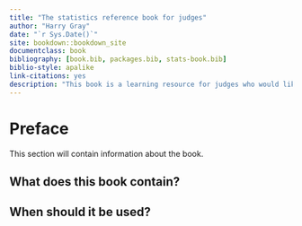 ```yaml
--- 
title: "The statistics reference book for judges"
author: "Harry Gray"
date: "`r Sys.Date()`"
site: bookdown::bookdown_site
documentclass: book
bibliography: [book.bib, packages.bib, stats-book.bib]
biblio-style: apalike
link-citations: yes
description: "This book is a learning resource for judges who would like to learn more about probability and statistics."
---
```


# Preface {-}

This section will contain information about the book.

## What does this book contain? {-}

## When should it be used? {-}


<!-- # Prerequisites -->

<!-- This is a _sample_ book written in **Markdown**. You can use anything that Pandoc's Markdown supports, e.g., a math equation $a^2 + b^2 = c^2$. -->

<!-- The **bookdown** package can be installed from CRAN or Github: -->

<!-- ```{r eval=FALSE} -->
<!-- install.packages("bookdown") -->
<!-- # or the development version -->
<!-- # devtools::install_github("rstudio/bookdown") -->
<!-- ``` -->

<!-- Remember each Rmd file contains one and only one chapter, and a chapter is defined by the first-level heading `#`. -->

<!-- To compile this example to PDF, you need XeLaTeX. You are recommended to install TinyTeX (which includes XeLaTeX): <https://yihui.org/tinytex/>. -->

<!-- ```{r include=FALSE} -->
<!-- # automatically create a bib database for R packages -->
<!-- knitr::write_bib(c( -->
<!--   .packages(), 'bookdown', 'knitr', 'rmarkdown' -->
<!-- ), 'packages.bib') -->
<!-- ``` -->

